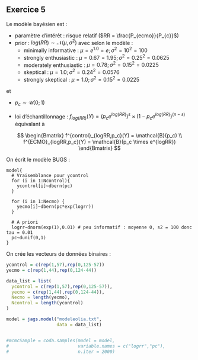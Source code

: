 ## Exercice 5

Le modèle bayésien est :

- paramètre d'intérêt : risque relatif ($RR = \frac{P_{ecmo}}{P_{c}}$)
- prior : $log(RR) \sim \mathcal{N}(\mu,\sigma^2)$ avec selon le modèle :
  - minimally informative : $\mu = e^{1.0} = e; \sigma^2 = 10^2 = 100$
  - strongly enthusiastic : $\mu = 0.67 = 1.95; \sigma^2 = 0.25^2 = 0.0625$
  - moderately enthusiastic : $\mu = 0.78; \sigma^2 = 0.15^2 = 0.0225$
  - skeptical : $\mu = 1.0; \sigma^2 = 0.24^2 = 0.0576$
  - strongly skeptical : $\mu = 1.0; \sigma^2 = 0.15^2 = 0.0225$
  

et

- $p_c \sim \mathcal{U}(0;1)$

- loi d'échantillonnage : $f_{log(RR)}(Y) = (p_c e^{log(RR)})^s \times (1-p_c e^{log(RR)})^{(n-s)}$ équivalant à 

$$
\begin{Bmatrix}
f^{control}_{logRR,p_c}(Y) = \mathcal{B}(p_c) \\
f^{ECMO}_{logRR,p_c}(Y) = \mathcal{B}(p_c \times e^{logRR})
\end{Bmatrix}
$$

On écrit le modèle BUGS :

```
model{
  # Vraisemblance pour ycontrol
  for (i in 1:Ncontrol){ 
    ycontrol[i]~dbern(pc)
  }
  
  for (i in 1:Necmo) {
    yecmo[i]~dbern(pc*exp(logrr))
  }
  
  # A priori
  logrr~dnorm(exp(1),0.01) # peu informatif : moyenne 0, s2 = 100 donc tau = 0.01
  pc~dunif(0,1)
}
```

On crée les vecteurs de données binaires :

```r
ycontrol = c(rep(1,57),rep(0,125-57))
yecmo = c(rep(1,44),rep(0,124-44))

data_list = list(
  ycontrol = c(rep(1,57),rep(0,125-57)),
  yecmo = c(rep(1,44),rep(0,124-44)),
  Necmo = length(yecmo),
  Ncontrol = length(ycontrol)
)
```


```r
model = jags.model("modeleolia.txt",
                   data = data_list)


#mcmcSample = coda.samples(model = model,
#                          variable.names = c("logrr","pc"),
#                          n.iter = 2000)
```
